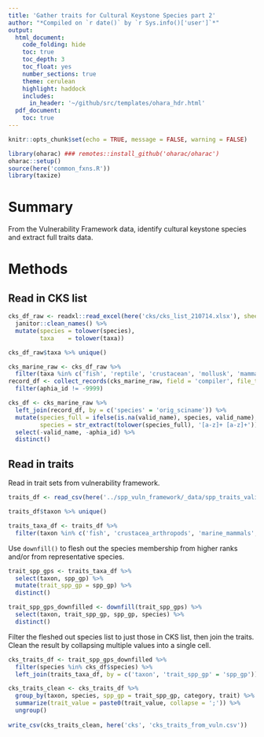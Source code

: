```yaml
---
title: 'Gather traits for Cultural Keystone Species part 2'
author: "*Compiled on `r date()` by `r Sys.info()['user']`*"
output: 
  html_document:
    code_folding: hide
    toc: true
    toc_depth: 3
    toc_float: yes
    number_sections: true
    theme: cerulean
    highlight: haddock
    includes: 
      in_header: '~/github/src/templates/ohara_hdr.html'
  pdf_document:
    toc: true
---
```


``` r

knitr::opts_chunk$set(echo = TRUE, message = FALSE, warning = FALSE)

library(oharac) ### remotes::install_github('oharac/oharac')
oharac::setup()
source(here('common_fxns.R'))
library(taxize)

```

# Summary

From the Vulnerability Framework data, identify cultural keystone species and extract full traits data.

# Methods

## Read in CKS list

```r
cks_df_raw <- readxl::read_excel(here('cks/cks_list_210714.xlsx'), sheet = 1) %>%
  janitor::clean_names() %>%
  mutate(species = tolower(species), 
         taxa    = tolower(taxa))

cks_df_raw$taxa %>% unique()

cks_marine_raw <- cks_df_raw %>%
  filter(taxa %in% c('fish', 'reptile', 'crustacean', 'mollusk', 'mammal'))
record_df <- collect_records(cks_marine_raw, field = 'compiler', file_tag = 'resolve_names_cks') %>%
  filter(aphia_id != -9999)

cks_df <- cks_marine_raw %>%
  left_join(record_df, by = c('species' = 'orig_sciname')) %>%
  mutate(species_full = ifelse(is.na(valid_name), species, valid_name),
         species = str_extract(tolower(species_full), '[a-z]+ [a-z]+')) %>%
  select(-valid_name, -aphia_id) %>%
  distinct()

```

## Read in traits

Read in trait sets from vulnerability framework.

```r
traits_df <- read_csv(here('../spp_vuln_framework/_data/spp_traits_valid.csv')) 

traits_df$taxon %>% unique()

traits_taxa_df <- traits_df %>%
  filter(taxon %in% c('fish', 'crustacea_arthropods', 'marine_mammals', 'molluscs', 'reptiles'))

```

Use `downfill()` to flesh out the species membership from higher ranks and/or from representative species.

``` r
trait_spp_gps <- traits_taxa_df %>%
  select(taxon, spp_gp) %>%
  mutate(trait_spp_gp = spp_gp) %>%
  distinct()

trait_spp_gps_downfilled <- downfill(trait_spp_gps) %>%
  select(taxon, trait_spp_gp, spp_gp, species) %>%
  distinct()
```

Filter the fleshed out species list to just those in CKS list, then join the traits.  Clean the result by collapsing multiple values into a single cell.

```r
cks_traits_df <- trait_spp_gps_downfilled %>%
  filter(species %in% cks_df$species) %>%
  left_join(traits_taxa_df, by = c('taxon', 'trait_spp_gp' = 'spp_gp'))

cks_traits_clean <- cks_traits_df %>%
  group_by(taxon, species, spp_gp = trait_spp_gp, category, trait) %>%
  summarize(trait_value = paste0(trait_value, collapse = ';')) %>%
  ungroup()
  
write_csv(cks_traits_clean, here('cks', 'cks_traits_from_vuln.csv'))
```

